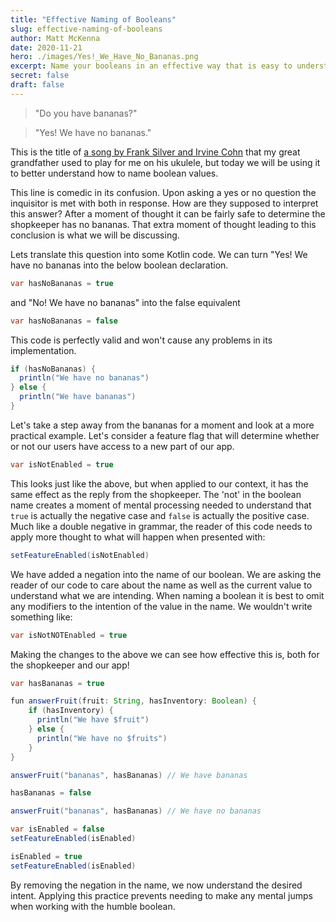 ```yaml
---
title: "Effective Naming of Booleans"
slug: effective-naming-of-booleans
author: Matt McKenna
date: 2020-11-21
hero: ./images/Yes!_We_Have_No_Bananas.png
excerpt: Name your booleans in an effective way that is easy to understand and code review.
secret: false
draft: false
---
```


>"Do you have bananas?"

>"Yes! We have no bananas."

This is the title of [a song by Frank Silver and Irvine Cohn](https://en.wikipedia.org/wiki/Yes!_We_Have_No_Bananas) that my great grandfather used to play for me on his ukulele, but today we will be using it to better understand how to name boolean values.

This line is comedic in its confusion. Upon asking a yes or no question the inquisitor is met with both in response. How are they supposed to interpret this answer? After a moment of thought it can be fairly safe to determine the shopkeeper has no bananas. That extra moment of thought leading to this conclusion is what we will be discussing. 

Lets translate this question into some Kotlin code. We can turn "Yes! We have no bananas into the below boolean declaration.

```java
var hasNoBananas = true
```

and "No! We have no bananas" into the false equivalent

```java
var hasNoBananas = false
```

This code is perfectly valid and won't cause any problems in its implementation.  

```java
if (hasNoBananas) {
  println("We have no bananas")
} else {
  println("We have bananas")
}
```

Let's take a step away from the bananas for a moment and look at a more practical example. Let's consider a feature flag that will determine whether or not our users have access to a new part of our app.

```java
var isNotEnabled = true
```

This looks just like the above, but when applied to our context, it has the same effect as the reply from the shopkeeper. The 'not' in the boolean name creates a moment of mental processing needed to understand that `true` is actually the negative case and `false` is actually the positive case. Much like a double negative in grammar, the reader of this code needs to apply more thought to what will happen when presented with:

```java
setFeatureEnabled(isNotEnabled)
```

We have added a negation into the name of our boolean. We are asking the reader of our code to care about the name as well as the current value to understand what we are intending. When naming a boolean it is best to omit any modifiers to the intention of the value in the name. We wouldn't write something like:

```java
var isNotNOTEnabled = true
```

Making the changes to the above we can see how effective this is, both for the shopkeeper and our app!

```java
var hasBananas = true

fun answerFruit(fruit: String, hasInventory: Boolean) {
    if (hasInventory) {
      println("We have $fruit")
    } else {
      println("We have no $fruits")
    }
}

answerFruit("bananas", hasBananas) // We have bananas

hasBananas = false

answerFruit("bananas", hasBananas) // We have no bananas
```

```java
var isEnabled = false
setFeatureEnabled(isEnabled)

isEnabled = true
setFeatureEnabled(isEnabled)
```

By removing the negation in the name, we now understand the desired intent. Applying this practice prevents needing to make any mental jumps when working with the humble boolean. 